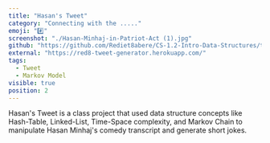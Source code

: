 ```yaml
---
title: "Hasan's Tweet"
category: "Connecting with the ....."
emoji: "#️⃣"
screenshot: "./Hasan-Minhaj-in-Patriot-Act (1).jpg"
github: "https://github.com/Rediet8abere/CS-1.2-Intro-Data-Structures/tree/master/Code"
external: "https://red8-tweet-generator.herokuapp.com/"
tags:
  - Tweet
  - Markov Model
visible: true
position: 2
---
```


Hasan's Tweet is a class project that used data structure concepts like Hash-Table,
Linked-List, Time-Space complexity, and Markov Chain to manipulate Hasan Minhaj's
comedy transcript and generate short jokes.
